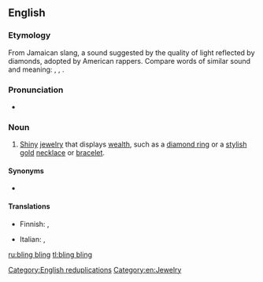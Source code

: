 {{also|bling-bling}}
==English==

===Etymology===
From Jamaican slang, a sound suggested by the quality of light reflected by diamonds, adopted by American rappers. Compare words of similar sound and meaning: {{m|en|blink}}, {{m|en|blinding}}, {{m|en|blank}}.

===Pronunciation===
* {{IPA|/blɪŋ blɪŋ/|lang=en}}

===Noun===
{{wikipedia}}
{{en-noun|head=[[bling]] [[bling]]|-}}

# {{lb|en|slang}} [[shiny|Shiny]] [[jewelry]] that displays [[wealth]], such as a [[diamond ring]] or a [[stylish]] [[gold]] [[necklace]] or [[bracelet]].

====Synonyms====
* {{sense|jewelry displaying wealth}} {{l|en|bling}}

====Translations====
{{trans-top|shiny jewelry that displays wealth}}
* Finnish: {{t|fi|bling bling}}, {{t|fi|killuttimet}}
{{trans-mid}}
* Italian: {{t|it|bling bling|m}}, {{t|it|bling bling|f}}
{{trans-bottom}}

[[Category:English reduplications]]
[[Category:en:Jewelry]]

[[ru:bling bling]]
[[tl:bling bling]]